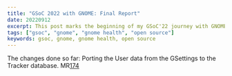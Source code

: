 ```yaml
---
title: "GSoC 2022 with GNOME: Final Report"
date: 20220912
excerpt: This post marks the beginning of my GSoC'22 journey with GNOME. I will be working on the better synchronization of the Health data with the GNOME Health application
tags: ["gsoc", "gnome", "gnome health", "open source"]
keywords: gsoc, gnome, gnome health, open source
---
```


The changes done so far:
Porting the User data from the GSettings to the Tracker database. MR[174](https://gitlab.gnome.org/World/Health/-/merge_requests/174)
